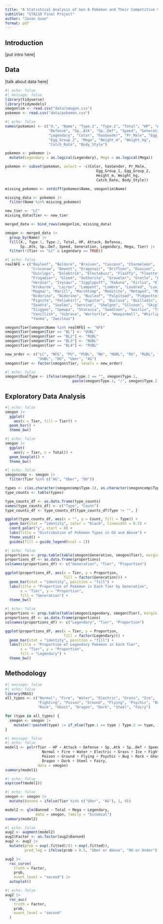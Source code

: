 ```yaml
---
title: "A Statistical Analysis of Gen 6 Pokémon and Their Competitive Viability"
subtitle: "STA210 Final Project"
author: "Jason Guan"
format: pdf
---
```


## Introduction

[put intro here]

## Data

[talk about data here]

```r
#| echo: false
#| message: false
library(tidyverse)
library(tidymodels)
smogonlim <- read.csv("data/smogon.csv")
pokemon <- read.csv("data/pokemon.csv")
```

```r
#| echo: false
names(pokemon) <- c("X.", "Name", "Type.1", "Type.2", "Total", "HP", "Attack", 
                    "Defense", "Sp..Atk", "Sp..Def", "Speed", "Generation", 
                    "Legendary", "Color", "hasGender", "Pr_Male", "Egg_Group_1", 
                    "Egg_Group_2", "Mega", "Height_m", "Weight_kg", 
                    "Catch_Rate", "Body_Style")

pokemon <- pokemon |>
  mutate(Legendary = as.logical(Legendary), Mega = as.logical(Mega))

pokemon <- subset(pokemon, select = -c(Color, hasGender, Pr_Male,
                                          Egg_Group_1, Egg_Group_2, 
                                          Height_m, Weight_kg, 
                                          Catch_Rate, Body_Style))

missing_pokemon <- setdiff(pokemon$Name, smogonlim$Name)

missing_data <- pokemon |>
  filter(Name %in% missing_pokemon)

new_tier <- "LC"
missing_data$Tier <- new_tier

merged_data <- bind_rows(smogonlim, missing_data)

smogon <- merged_data |>
  group_by(Name) |>
  fill(X., Type.1, Type.2, Total, HP, Attack, Defense, 
       Sp..Atk, Sp..Def, Speed, Generation, Legendary, Mega, Tier) |>
  filter(!(Tier == "LC" & Legendary == TRUE))
```

```r
#| echo: false
realNFE = c("Bayleef", "Boldore", "Braixen", "Cascoon", "Charmeleon", 
            "Croconaw", "Dewott", "Dragonair", "Drifloon", "Duosion", 
            "Dusclops", "Eelektrik", "Electabuzz", "Flaaffy", "Floette", 
            "Frogadier", "Gloom", "Gothorita", "Graveler", "Grotle", "Grovyle", 
            "Herdier", "Ivysaur", "Jigglypuff", "Kakuna", "Kirlia", "Klang", 
            "Krokorok", "Lairon", "Lampent", "Lombre", "Loudred", "Luxio", 
            "Magmar", "Marill", "Marshtomp", "Meditite", "Metapod", "Murkrow", 
            "Nidorina", "Nidorino", "Nuzleaf", "Palpitoad", "Pidgeotto", 
            "Pignite", "Poliwhirl", "Pupitar", "Quilava", "Quilladin", 
            "Seadra", "Sealeo", "Servine", "Shelgon", "Silcoon", "Skiploom", 
            "Sliggoo", "Spewpa", "Staravia", "Swadloon", "Swirlix", "Tranquill", 
            "Vanillish", "Vibrava", "Wartortle", "Weepinbell", "Whirlipede", 
            "Yanma", "Zweilous")

smogon$Tier[smogon$Name %in% realNFE] <- "NFE"
smogon$Tier[smogon$Tier == "BL"] <- "UUBL"
smogon$Tier[smogon$Tier == "BL2"] <- "RUBL"
smogon$Tier[smogon$Tier == "BL3"] <- "NUBL"
smogon$Tier[smogon$Tier == "BL4"] <- "PUBL"

new_order <- c("LC", "NFE", "PU", "PUBL", "NU", "NUBL", "RU", "RUBL", "UU", 
               "UUBL", "OU", "Uber", "AG")
smogon$Tier <- factor(smogon$Tier, levels = new_order)
```

```r
#| echo: false
smogon$DualType <- ifelse(smogon$Type.2 == "", smogon$Type.1, 
                               paste(smogon$Type.1, "/", smogon$Type.2))
```

## Exploratory Data Analysis

```r
#| echo: false
smogon |> 
  ggplot(
    aes(x = Tier, fill = Tier)) +
  geom_bar() + 
  theme_bw()
```

```r
#| echo: false
smogon |> 
  ggplot(
    aes(y = Tier, x = Total)) +
  geom_boxplot() + 
  theme_bw()
```

```r
#| echo: false
smogoncomp <- smogon |>
  filter(Tier %in% c("AG", "Uber", "OU"))

types <- c(as.character(smogoncomp$Type.1), as.character(smogoncomp$Type.2))
type_counts <- table(types)

type_counts_df <- as.data.frame(type_counts)
names(type_counts_df) <- c("Type", "Count")
type_counts_df <- type_counts_df[type_counts_df$Type != "", ]

ggplot(type_counts_df, aes(x = "", y = Count, fill = Type)) +
  geom_bar(stat = "identity", color = "black", linewidth = 0.5) +
  coord_polar("y", start = 0) +  
  labs(title = "Distribution of Pokémon Types in OU and Above") +
  theme_void() +
  guides(fill = guide_legend(ncol = 2))
```

```r
#| echo: false
proportions <- prop.table(table(smogon$Generation, smogon$Tier), margin = 1)
proportions_df <- as.data.frame(proportions)
colnames(proportions_df) <- c("Generation", "Tier", "Proportion")

ggplot(proportions_df, aes(x = Tier, y = Proportion, 
                           fill = factor(Generation))) +
  geom_bar(stat = "identity", position = "fill") +
  labs(title = "Proportion of Pokémon in Each Tier by Generation",
       x = "Tier", y = "Proportion",
       fill = "Generation") +
  theme_bw()
```

```r
#| echo: false
proportions <- prop.table(table(smogon$Legendary, smogon$Tier), margin = 1)
proportions_df <- as.data.frame(proportions)
colnames(proportions_df) <- c("Legendary", "Tier", "Proportion")

ggplot(proportions_df, aes(x = Tier, y = Proportion, 
                           fill = factor(Legendary))) +
  geom_bar(stat = "identity", position = "fill") +
  labs(title = "Proportion of Legendary Pokémon in Each Tier",
       x = "Tier", y = "Proportion",
       fill = "Legendary") +
  theme_bw()
```

## Methodology

```r
#| message: false
#| echo: false
library(MASS)
all_types <- c("Normal", "Fire", "Water", "Electric", "Grass", "Ice", 
               "Fighting", "Poison", "Ground", "Flying", "Psychic", "Bug", 
               "Rock", "Ghost", "Dragon", "Dark", "Steel", "Fairy")

for (type in all_types) {
  smogon <- smogon |> 
    mutate(!!paste0(type) := if_else(Type.1 == type | Type.2 == type, 1, 0))
}
```

```r
#| message: false
#| echo: false
model1 <- polr(Tier ~ HP + Attack + Defense + Sp..Atk + Sp..Def + Speed + 
                 Normal + Fire + Water + Electric + Grass + Ice + Fighting + 
                 Poison + Ground + Flying + Psychic + Bug + Rock + Ghost + 
                 Dragon + Dark + Steel + Fairy, 
               data = smogon)
summary(model1)
```

```r
#| echo: false
exp(coef(model1))
```

```r
#| echo: false
smogon <- smogon |>
  mutate(Banned = ifelse(Tier %in% c("Uber", "AG"), 1, 0))

model2 <- glm(Banned ~ Total + Mega + Legendary, 
              data = smogon, family = "binomial")
summary(model2)
```

```r
#| echo: false
aug2 <- augment(model2)
aug2$Factor <- as.factor(aug2$Banned)
aug2 <- aug2 |>
  mutate(prob = exp(.fitted)/(1 + exp(.fitted)),
         pred_leg = ifelse(prob > 0.5, "Uber or Above", "OU or Under")) 

aug2 |>
  roc_curve(
    truth = Factor,
    prob, 
    event_level = "second") |> 
  autoplot()
```

```r
#| echo: false
aug2 |> 
  roc_auc(
    truth = Factor,
    prob, 
    event_level = "second"
  )
```




